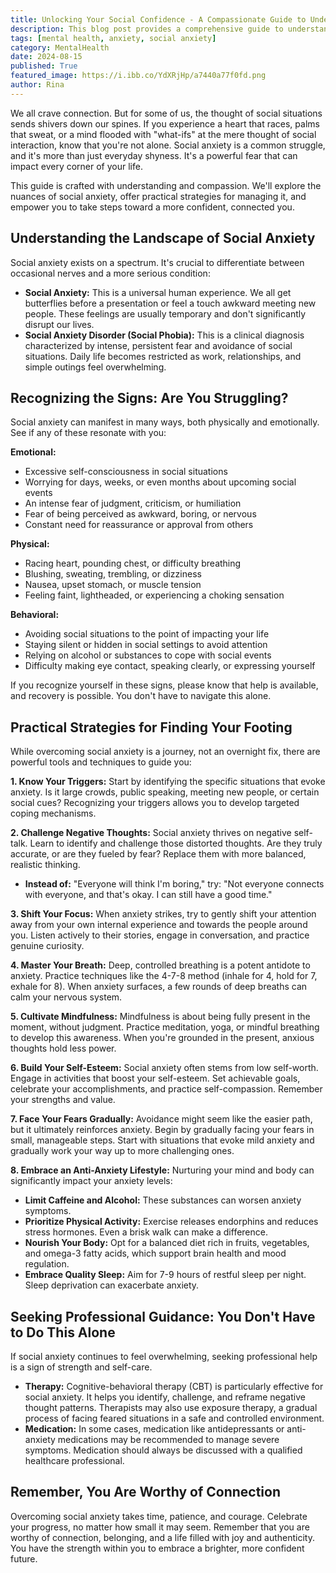 ```yaml
---
title: Unlocking Your Social Confidence - A Compassionate Guide to Understanding & Overcoming Social Anxiety
description: This blog post provides a comprehensive guide to understanding and overcoming social anxiety. It covers the difference between social anxiety and social anxiety disorder, explores common signs and symptoms, and offers practical tips and strategies for managing anxiety, including challenging negative thoughts, practicing mindfulness, and adopting an anti-anxiety lifestyle.
tags: [mental health, anxiety, social anxiety]
category: MentalHealth
date: 2024-08-15
published: True
featured_image: https://i.ibb.co/YdXRjHp/a7440a77f0fd.png
author: Rina
---
```



We all crave connection. But for some of us, the thought of social situations sends shivers down our spines.  If you experience a heart that races, palms that sweat, or a mind flooded with "what-ifs" at the mere thought of social interaction, know that you're not alone. Social anxiety is a common struggle, and it's more than just everyday shyness. It's a powerful fear that can impact every corner of your life.

This guide is crafted with understanding and compassion.  We'll explore the nuances of social anxiety, offer practical strategies for managing it, and empower you to take steps toward a more confident, connected you.

## Understanding the Landscape of Social Anxiety

Social anxiety exists on a spectrum. It's crucial to differentiate between occasional nerves and a more serious condition:

* **Social Anxiety:** This is a universal human experience. We all get butterflies before a presentation or feel a touch awkward meeting new people. These feelings are usually temporary and don't significantly disrupt our lives.
* **Social Anxiety Disorder (Social Phobia):** This is a clinical diagnosis characterized by intense, persistent fear and avoidance of social situations. Daily life becomes restricted as work, relationships, and simple outings feel overwhelming.

## Recognizing the Signs: Are You Struggling?

Social anxiety can manifest in many ways, both physically and emotionally.  See if any of these resonate with you:

**Emotional:**

* Excessive self-consciousness in social situations
* Worrying for days, weeks, or even months about upcoming social events
* An intense fear of judgment, criticism, or humiliation
* Fear of being perceived as awkward, boring, or nervous
* Constant need for reassurance or approval from others

**Physical:**

* Racing heart, pounding chest, or difficulty breathing
* Blushing, sweating, trembling, or dizziness
* Nausea, upset stomach, or muscle tension
* Feeling faint, lightheaded, or experiencing a choking sensation

**Behavioral:**

* Avoiding social situations to the point of impacting your life
* Staying silent or hidden in social settings to avoid attention
* Relying on alcohol or substances to cope with social events
* Difficulty making eye contact, speaking clearly, or expressing yourself

If you recognize yourself in these signs, please know that help is available, and recovery is possible. You don't have to navigate this alone.

## Practical Strategies for Finding Your Footing

While overcoming social anxiety is a journey, not an overnight fix, there are powerful tools and techniques to guide you:

**1. Know Your Triggers:**  Start by identifying the specific situations that evoke anxiety. Is it large crowds, public speaking, meeting new people, or certain social cues? Recognizing your triggers allows you to develop targeted coping mechanisms.

**2. Challenge Negative Thoughts:** Social anxiety thrives on negative self-talk. Learn to identify and challenge those distorted thoughts. Are they truly accurate, or are they fueled by fear? Replace them with more balanced, realistic thinking.

* **Instead of:** "Everyone will think I'm boring," try: "Not everyone connects with everyone, and that's okay. I can still have a good time."

**3. Shift Your Focus:** When anxiety strikes, try to gently shift your attention away from your own internal experience and towards the people around you. Listen actively to their stories, engage in conversation, and practice genuine curiosity.

**4. Master Your Breath:** Deep, controlled breathing is a potent antidote to anxiety. Practice techniques like the 4-7-8 method (inhale for 4, hold for 7, exhale for 8). When anxiety surfaces, a few rounds of deep breaths can calm your nervous system.

**5. Cultivate Mindfulness:**  Mindfulness is about being fully present in the moment, without judgment.  Practice meditation, yoga, or mindful breathing to develop this awareness. When you're grounded in the present, anxious thoughts hold less power.

**6. Build Your Self-Esteem:**  Social anxiety often stems from low self-worth. Engage in activities that boost your self-esteem. Set achievable goals, celebrate your accomplishments, and practice self-compassion. Remember your strengths and value.

**7. Face Your Fears Gradually:** Avoidance might seem like the easier path, but it ultimately reinforces anxiety.  Begin by gradually facing your fears in small, manageable steps. Start with situations that evoke mild anxiety and gradually work your way up to more challenging ones.

**8.  Embrace an Anti-Anxiety Lifestyle:**  Nurturing your mind and body can significantly impact your anxiety levels:

* **Limit Caffeine and Alcohol:** These substances can worsen anxiety symptoms.
* **Prioritize Physical Activity:** Exercise releases endorphins and reduces stress hormones. Even a brisk walk can make a difference.
* **Nourish Your Body:** Opt for a balanced diet rich in fruits, vegetables, and omega-3 fatty acids, which support brain health and mood regulation.
* **Embrace Quality Sleep:** Aim for 7-9 hours of restful sleep per night. Sleep deprivation can exacerbate anxiety.

## Seeking Professional Guidance: You Don't Have to Do This Alone

If social anxiety continues to feel overwhelming, seeking professional help is a sign of strength and self-care.

* **Therapy:** Cognitive-behavioral therapy (CBT) is particularly effective for social anxiety. It helps you identify, challenge, and reframe negative thought patterns. Therapists may also use exposure therapy, a gradual process of facing feared situations in a safe and controlled environment.
* **Medication:** In some cases, medication like antidepressants or anti-anxiety medications may be recommended to manage severe symptoms. Medication should always be discussed with a qualified healthcare professional.

## Remember, You Are Worthy of Connection

Overcoming social anxiety takes time, patience, and courage. Celebrate your progress, no matter how small it may seem. Remember that you are worthy of connection, belonging, and a life filled with joy and authenticity. You have the strength within you to embrace a brighter, more confident future.
